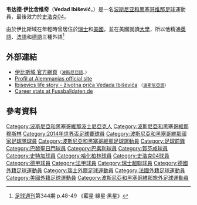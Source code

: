 {{noteta
|G1=德甲
|G2=Football
|G3=uefa
|T=zh-hans:韦达德·伊比舍维奇;zh-hk:韋達德·伊比斯域;zh-tw:韋達德·伊比舍維奇;
|1=zh-hans:伊比舍维奇;zh-hk:伊比斯域;zh-tw:伊比舍維奇;
|2=zh:波黑;zh-hans:波黑;zh-hk:波黑;zh-tw:波赫;
|3=zh:波斯尼亞;zh-hans:波斯尼亚;zh-hk:波斯尼亞;zh-tw:波士尼亞;
|4=zh-hans:黑塞哥维那;zh-hk:黑塞哥維那;zh-tw:赫塞哥維納;
}}
{{Infobox Football biography
|          playername = 韦达德·伊比舍维奇<br />''Vedad Ibišević''
|               image = [[File:Hertha_BSC_vs._West_Ham_United_20190731_(077).jpg|250 px]]
|            fullname = Vedad Ibišević
|         dateofbirth = {{Birth date and age|1984|8|6|mf=y}} 
|         cityofbirth = [[弗拉塞尼察|弗拉塞尼察]]
|      countryofbirth = [[南斯拉夫|南斯拉夫]]
|              height = {{height|m=1.89}}
|            position = [[前鋒_(足球)|前鋒]]
|         currentclub = 
|          clubnumber = 
|          youthyears = 2000-2001<br />2003
|          youthclubs = [[巴素利|巴素利]]<br />[[圣路易斯大学|圣路易斯大学]]
|years1 = 2004–2006
|clubs1 = [[巴黎圣日耳曼足球俱乐部|巴黎圣日耳曼]]
|caps1  = 4
|goals1 = 0
|years2 = 2005–2006
|clubs2 = → [[迪安FCO|迪安]] (外借)
|caps2  = 33
|goals2 = 10
|years3 = 2006–2007
|clubs3 = [[亚琛足球俱乐部|亞琛]]
|caps3  = 24
|goals3 = 6
|years4 = 2007–2012
|clubs4 = [[賀芬咸1899體育會|賀芬咸]]
|caps4  = 123
|goals4 = 48
|years5 = 2012–2016
|clubs5 = [[斯图加特体育俱乐部|斯图加特]]
|caps5  = 86
|goals5 = 33
|years6 = 2015–2016
|clubs6 = → [[柏林赫塔體育俱樂部|柏林赫塔]] (外借)
|caps6  = 26
|goals6 = 10
|years7 = 2016–2020
|clubs7 = [[柏林赫塔體育俱樂部|柏林赫塔]]
|caps7  = 112
|goals7 = 35
|years8 = 2020
|clubs8 = [[沙尔克04足球俱乐部|史浩克04]]
|caps8  = 4
|goals8 = 0
|nationalyears1 = 2004–2006
|nationalteam1 = [[波斯尼亞和黑塞哥維那21歲以下國家足球隊|波黑U21]]
|nationalcaps1 = 5
|nationalgoals1 = 1
|nationalyears2 = 2007–2018
|nationalteam2 = [[波斯尼亞和黑塞哥維那國家足球隊|波黑]]
|nationalcaps2 = 83
|nationalgoals2 = 28
|            pcupdate = 2021年1月3日
|            ntupdate = 2018年5月28日
}}
'''韦达德·伊比舍维奇'''（'''Vedad Ibišević'''，{{bd|1984年|8月6日|catidx=Ibisevic, Vedad}}）是一名[[波斯尼亚和黑塞哥维那|波斯尼亚和黑塞哥维那]][[足球|足球]]運動員，最後效力於[[沙尔克04足球俱乐部|史浩克04]]。

由於伊比斯域在年輕時曾居住於[[瑞士|瑞士]]和[[美國|美國]]，並在美國就讀[[大學|大學]]，所以他精通[[英語|英語]]、[[法語|法語]]和[[德語|德語]]三種外語<ref>[[足球週刊|足球週刊]]第344期 p.48-49 《藍星·綠星·黑星》</ref>

== 外部連結 ==
* [https://web.archive.org/web/20081201105720/http://www.vedadibisevic.com/ 伊比斯域 官方網頁]<small>（[[波斯尼亞語|波斯尼亞語]]、{{en}}）</small>
* [https://web.archive.org/web/20081029065014/http://www.alemannia-aachen.de/v1/2006_2007/mannschaft/1724.spieler_detail.htm Profil at Alemmanias official site]
* [https://web.archive.org/web/20081229040304/http://www.sportin.ba/tekst.aspx?id=4694 Ibisevics life story - životna priča Vedada Ibiševića] <small>（[[波斯尼亞語|波斯尼亞語]]）</small>
* [http://www.fussballdaten.de/spieler/ibisevicvedad/ Career stats at Fussballdaten.de] {{de}}

== 參考資料 ==
<div class="references-small">
<references />
</div>


{{2014年世界盃足球賽波黑參賽名單}}

{{DEFAULTSORT:Ibisevic, Vedad}}

[[Category:波斯尼亞和黑塞哥維那波士尼亞克人|Category:波斯尼亞和黑塞哥維那波士尼亞克人]]
[[Category:波斯尼亞和黑塞哥維那穆斯林|Category:波斯尼亞和黑塞哥維那穆斯林]]
[[Category:2014年世界盃足球賽球員|Category:2014年世界盃足球賽球員]]
[[Category:波斯尼亞和黑塞哥維那國家足球隊球員|Category:波斯尼亞和黑塞哥維那國家足球隊球員]]
[[Category:波斯尼亞和黑塞哥維那足球運動員|Category:波斯尼亞和黑塞哥維那足球運動員]]
[[Category:足球前鋒|Category:足球前鋒]]
[[Category:巴黎聖日門球員|Category:巴黎聖日門球員]]
[[Category:巴素利球員|Category:巴素利球員]]
[[Category:賀芬咸球員|Category:賀芬咸球員]]
[[Category:史特加球員|Category:史特加球員]]
[[Category:哈化柏林球員|Category:哈化柏林球員]]
[[Category:史浩克04球員|Category:史浩克04球員]]
[[Category:德甲球員|Category:德甲球員]]
[[Category:法甲球員|Category:法甲球員]]
[[Category:瑞士超聯球員|Category:瑞士超聯球員]]
[[Category:德國外籍足球運動員|Category:德國外籍足球運動員]]
[[Category:瑞士外籍足球運動員|Category:瑞士外籍足球運動員]]
[[Category:法國外籍足球運動員|Category:法國外籍足球運動員]]
[[Category:美國外籍足球運動員|Category:美國外籍足球運動員]]
[[Category:波斯尼亞和黑塞哥維那旅外足球運動員|Category:波斯尼亞和黑塞哥維那旅外足球運動員]]